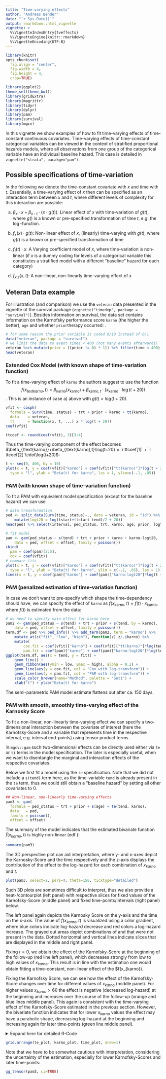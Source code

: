 ```yaml
---
title: "Time-varying effects"
author: "Andreas Bender"
date: "`r Sys.Date()`"
output: rmarkdown::html_vignette
vignette: >
  %\VignetteIndexEntry{tveffects}
  %\VignetteEngine{knitr::rmarkdown}
  %\VignetteEncoding{UTF-8}
---
```


```r
library(knitr)
opts_chunk$set(
  fig.align = "center",
  fig.width = 4, 
  fig.height = 4,
  crop=TRUE)
```

```r
library(ggplot2)
theme_set(theme_bw())
library(gridExtra)
library(magrittr)
library(tidyr)
library(dplyr)
library(pam)
library(survival)
library(mgcv)
```

In this vignette we show examples of how to fit time-varying effects of 
time-constant continuous covariates. Time-varying effects of time-constant 
categorical variables can be viewed in the context of stratified proportional 
hazards models, where all observations from one group of the categorical 
variable have an individual baseline hazard. This case is detailed in
`vignette("strata", pacakge="pam")`.

## Possible specifications of time-variation

In the following we denote the time-constant covariate with $x$ and time with $t$. 
Essentially, a time-varying effect of $x$ then can be specified as an interaction 
term between $x$ and $t$, where different levels of complexity for this interaction 
are possible:

a) $\beta_x\cdot x+\beta_{x:t}\cdot(x\cdot g(t))$: Linear effect of $x$ with
time-variation of $g(t)$, where $g()$ is a known or pre-specified transformation of 
time $t$, e.g. the $\log$-function.

b) $f_x(x)\cdot g(t)$: Non-linear effect of $x$, (linearly) time-varying with $g(t)$,
where $g(t)$ is a known or pre-specified transformation of time

c) $f_t(t)\cdot x$: A Varying coefficient model of $x$, where time-variation is 
non-linear (if $x$ is a dummy coding for levels of a categorical variable this constitutes a stratified model with a different "baseline" hazard for each category)

d) $f_{x,t}(x,t)$: A non-linear, non-linearly time-varying effect of $x$

## Veteran Data example

For illustration (and comparison) we use the `veteran` data presented in the 
vignette of the survival package (`vignette("timedep", package = "survival")`). 
Besides information on survival, the data set contains information on the 
Karnofsky performance score `karno` (the higher the better), `age` and whether
`prior`therapy occurred:
.
```r
# for some reason the prior variable is coded 0/10 instead of 0/1
data("veteran", package = "survival")
# we limit the data to event times < 400 (not many events afterwards)
veteran %<>% mutate(prior = ((prior != 0) * 1)) %>% filter(time < 400)
head(veteran)
```


### Extended Cox Model (with known shape of time-variation function)

To fit a time-varying effect of `karno` the authors suggest to use the function 
$$
f(x_{text{karno}},t) = \beta_{\text{karno}}(x_{\text{karno}}) +
  \beta_{\text{karno},t} \cdot (x_{\text{karno}} \cdot \log(t+20))
$$. 
This is an instance of case a) above with $g(t) = log(t+20)$.

```r
vfit <- coxph(
  formula = Surv(time, status) ~ trt + prior + karno + tt(karno),
  data    = veteran,
  tt      = function(x, t, ...) x * log(t + 20))
coef(vfit)
```

```r
ttcoef <- round(coef(vfit), 3)[3:4]
```

Thus the time-varying component of the effect becomes 
$\beta_{\text{karno}}+\beta_{\text{karno},t}\log(t+20) = `r ttcoef[1]` + `r ttcoef[2]`\cdot\log(t+20)$:

```r
t <- seq(0, 400, by = 10)
plot(x = t, y = coef(vfit)["karno"] + coef(vfit)["tt(karno)"]*log(t + 20), 
  type = "l", ylab = "Beta(t) for karno", las = 1, ylim=c(-.1, .05))
```

### PAM (with known shape of time-variation function)

To fit a PAM with equivalent model specification (except for the baseline hazard) 
we can use

```r
# data transformation
ped <- split_data(Surv(time, status)~., data = veteran, id = "id") %>% 
    mutate(logt20 = log(tstart+(tstart-tend)/2 + 20))
head(ped) %>% select(interval, ped_status, trt, karno, age, prior, logt20)

# fit model 
pam <- gam(ped_status ~ s(tend) + trt + prior + karno + karno:logt20, 
    data = ped, offset = offset, family = poisson())
cbind(
  pam = coef(pam)[2:5],
  cox = coef(vfit))
# compare fits 
plot(x = t, y = coef(vfit)["karno"] + coef(vfit)["tt(karno)"]*log(t + 20), 
  type = "l", ylab = "Beta(t) for karno", ylim = c(-.1, .05), las = 1) 
lines(x = t, y = coef(pam)["karno"] + coef(pam)["karno:logt20"]*log(t + 20), col = 2)
```

### PAM (penalized estimation of time-variation function)

In case we don’t want to pre-specify which shape the time-dependency should have, 
we can specify the effect of `karno` as 
$f(x_{\text{karno}},t) = f(t)\cdot x_{\text{karno}}$, where $f(t)$
is estimated from the data:

```r
# no need to specify main effect for karno here 
pam2 <- gam(ped_status ~ s(tend) + trt + prior + s(tend, by = karno), 
    data = ped, offset = offset, family = poisson())
term.df <- ped %>% ped_info() %>% add_term(pam2, term = "karno") %>% 
    mutate_at(c("fit", "low", "high"), function(z) z/.$karno) %>% 
    mutate(
        cox.fit = coef(vfit)["karno"] + coef(vfit)["tt(karno)"]*log(tend + 20), 
        pam.fit = coef(pam)["karno"] + coef(pam)["karno:logt20"]*log(tend + 20)) 
ggplot(term.df, aes(x = tend, y = fit)) + 
    geom_line() + 
    geom_ribbon(aes(ymin = low, ymax = high), alpha = 0.2) + 
    geom_line(aes(y = cox.fit, col = "Cox with log-transform")) + 
    geom_line(aes(y = pam.fit, col = "PAM with log-transform")) + 
    scale_color_brewer(name="Method", palette = "Set1") +
    xlab("t") + ylab("Beta(t) for karno")
```

The semi-parametric PAM model estimate flattens out after ca. 150 days.


### PAM with smooth, smoothly time-varying effect of the Karnosky Score

To fit a non-linear, non-linearly time-varying effect we can specify a 
two-dimensional interaction between the covariate of interest (here 
the Karnofsky-Score and a variable that represents time in the respective 
interval, e.g. interval end-points) using tensor product terms. 

In `mgcv::gam` such two-dimensional effects can be directly used 
either via `te` or `ti` terms in the model specification. The later is 
especially useful, when we want to disentangle the marginal and interaction 
effects of the respective covariates. 

Below we first fit a model using the `te` specification. Note that we did not 
include a `s(tend)` term here, as the time-variable `tend` is already present
in the `te` term, thus we could still obtain a "baseline hazard" by setting 
all other covariates to 0. 

```r
## Non-linear, non-linearly time-varying effects
pam3 <- gam(
  formula = ped_status ~ trt + prior + s(age) + te(tend, karno),
  data   = ped,
  family = poisson(),
  offset = offset)
```

The summary of the model indicates that the estimated bivariate function 
$\hat{f}(x_{karno}, t)$ is highly non-linear (edf \approx 8.9):
```r
summary(pam3)
```

The 3D perspective plot can aid interpretation, where y- and x-axes depict 
the Karnosky-Score and the time respectively and the z-axis displays the 
contribution of the effect to the log-hazard for each combination of 
$x_{karno}$ and $t$.
```r
plot(pam3, select=2, pers=T, theta=150, ticktype="detailed")
```
Such 3D plots are sometimes difficult to interpret, thus we also provide 
a heat-/contourplot (left panel) with respective slices for fixed 
values of the Karnofsky-Score (middle panel) and fixed time-points/intervals 
(right panel) below. 

The left panel again depicts the Karnosky Score on the y-axis and the 
time on the x-axis. The value of $\hat{f}(x_{karno}, t)$ is visualized using 
a color gradient, where blue colors indicate log-hazard decrease and 
red colors a log-hazard increase. The grayed out areas depict combinations
of \code{karno} and \code{tend} that were not present in the data. 
Dotted horizontal and vertical lines indicate slices that are displayed 
in the middle and right panel. 

Fixing $t=0$, we obtain the effect of the Karnofsky-Score at the beginning 
of the follow-up (red line left panel), which decreases strongly from low 
to high values of $x_{karno}$. This result is in line with the estimation 
one would obtain fitting a time-constant, non-linear effect of the 
$f(x_{karno}).

Fixing the Karnofsky Score, we can see how the effect of the Karnofsky-Score
changes over time for different values of $x_{karno}$ (middle panel). 
For higher values $x_{karno} >60$ the effect is negative (decreased log-hazard)
at the beginning and increases over the course of the follow-up 
(orange and blue lines middle panel). This 
again is consistent with the time-varying effect of the Karnofsky-Score 
estimated in the previous section. However, the bivariate function indicates
that for lower $x_{karno}$ values the effect may have a parabolic shape, 
decreasing log-hazard at the beginning and increasing again for later 
time-points (green line middle panel). 

<details>
  <summary>Expand here for detailed R-Code</summary>
```r
te_plot <- gg_tensor(pam3) +
  geom_vline(xintercept=c(0, 50, 200, 300), lty=3) +
  geom_hline(yintercept=c(40, 75, 95), lty=3) +
  scale_fill_gradient2(
    name=expression(hat(f)(list(x[plain(karno)],t))),
    low="steelblue", high="firebrick2") +
  geom_contour(col="grey30") +
  xlab("t") + ylab(expression(x[plain(karno)])) +
  theme(legend.position="bottom")

## plot f(karno, t) for specific slices
df.karno <- combine_df(
  int_info(ped),
  select(sample_info(ped), -karno),
  data.frame(karno = c(40, 75, 95)))

df.karno$fte <- predict(pam3, newdata=df.karno, type="terms")[,"te(tend,karno)"]
karno_plot <- ggplot(df.karno, aes(x=tend, y=fte)) +
  geom_line(aes(col=factor(karno))) +
  scale_color_brewer(
    name=expression(x[plain(karno)]),
    palette = "Set2") +
  ylab(expression(f(list(x[plain(karno)],t)))) +
  xlab("t")+
  theme(legend.position="bottom")

df.time  <- combine_df(
  data.frame(sample_info(ped)%>% select(-karno)),
#  data.frame(karno = seq_range(c(20, 40, 75, 95))),
  data.frame(karno = seq(20, 100, by=5)),
  data.frame(tend  = c(0, 50, 200, 300)))
df.time$fte <- predict(pam3, newdata=df.time, type="terms")[,"te(tend,karno)"]
time_plot <- ggplot(df.time, aes(x=karno, y=fte)) +
  geom_line(aes(col=factor(tend))) +
  scale_color_brewer(name="t", palette="Set1") +
  ylab(expression(f(list(x[plain(karno)],t)))) +
  xlab(expression(x[plain(karno)])) +
  theme(legend.position="bottom")
```
</details>

```r
grid.arrange(te_plot, karno_plot, time_plot, nrow=1)
```

Note that we have to be somewhat cautious with interpretation, considering 
the uncertainty of the estimation, especially for lower Karnofsky-Scores
and later time-points: 

```r
gg_tensor(pam3, ci=TRUE)
```

